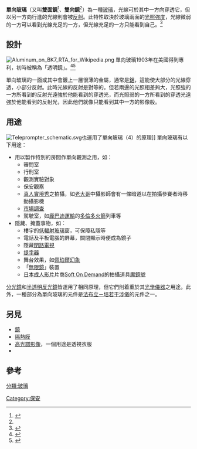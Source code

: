 '''單向玻璃'''（又叫'''雙面鏡'''<ref name=sina2014>{{Cite web |url=http://news.sina.com.cn/s/2014-09-11/023930822481.shtml |title=记者实测:点镜子验证镜后偷窥不全管用 |accessdate=2016-11-29 |archive-date=2016-11-29 |archive-url=https://web.archive.org/web/20161129150248/http://news.sina.com.cn/s/2014-09-11/023930822481.shtml |dead-url=no }}</ref>、'''雙向鏡'''<ref name=sina2014 />）為一種[[玻璃|玻璃]]，光線可於其中一方向穿透它，但以另一方向行進的光線則會被[[反射_(物理學)|反射]]。此特性取決於玻璃兩面的[[照度|光照強度]]，光線微弱的一方可以看到光線充足的一方，但光線充足的一方只能看到自己。<ref name=jlmirr>{{cite web |url=http://www.jimloy.com/physics/mirror0.htm |title=Two-Way Mirrors |publisher=Jimloy.com |date=1999 |accessdate=2010-11-06 |deadurl=yes |archiveurl=https://web.archive.org/web/20120611010710/http://www.jimloy.com/physics/mirror0.htm |archivedate=2012-06-11 }}</ref>

==設計==
[[File:Aluminum_on_BK7_RTA_for_Wikipedia.png|right]]
單向玻璃1903年在美國得到專利，初時被稱為「透明鏡」。<ref>{{cite web|url=http://inventors.about.com/od/gstartinventions/a/glass_2.htm|title=The History of Mirrors|publisher=About.com|accessdate=2015-04-22|archive-date=2020-06-10|archive-url=https://web.archive.org/web/20200610070301/https://www.thoughtco.com/history-of-glass-1991846|dead-url=no}}</ref><ref>{{cite patent | country = US | number = 720877 | status = patent | title = one way mirror | pubdate = 1903-02-17 | fdate = 1902-09-26 | pridate = 1902-09-26 | invent1 = Emil Bloch | assign1 = Emil Bloch}}</ref>

單向玻璃的一面或其中會鍍上一層很薄的金屬，通常是[[鋁|鋁]]，這能使大部分的光線穿透，小部分反射。此時光線的反射是對等的。但若兩邊的光照相差夠大，光照強的一方所看到的反射光遠強於他能看到的穿透光，而光照弱的一方所看到的穿透光遠強於他能看到的反射光，因此他們就像只能看到其中一方的影像般。

==用途==
[[File:Teleprompter_schematic.svg|right]]也運用了單向玻璃（4）的原理]]
單向玻璃有以下用途：
* 用以製作特別的房間作單向觀測之用，如：
** 審問室
** 行刑室
** 觀測實驗對象
** 保安觀察
** [[真人實境秀|真人實境秀]]之拍攝，如[[老大哥_(電視節目)|老大哥]]中攝影師會有一條暗道以在拍攝參賽者時移動攝影機
** [[市場調查|市場調查]]
** 駕駛室，如[[龐巴迪運輸|龐巴迪運輸]]的[[多倫多火箭|多倫多火箭]]列車等
* 隱藏、掩蓋事物，如：
** 樓宇的[[低輻射玻璃|低輻射玻璃]]窗，可保障私隱等
** 電話及平板電腦的屏幕，關閉顯示時便成為鏡子
** 隱藏[[閉路電視|閉路電視]]
** [[提字器|提字器]]
** 舞台效果，如[[佩珀爾幻象|佩珀爾幻象]]
** 「[[无限反射镜|無限鏡]]」裝置
**[[日本成人影片|日本成人影片]]片商[[Soft_On_Demand|Soft On Demand]]的拍攝道具[[魔鏡號|魔鏡號]]

[[分光鏡|分光鏡]]和[[半透明反光鏡|半透明反光鏡]]皆運用了相同原理，但它們則着重於其[[光學儀器|光學儀器]]之用途。此外，一種部分為單向玻璃的元件是[[法布立－培若干涉儀|法布立－培若干涉儀]]的元件之一。

==另見==
* [[鏡|鏡]]
* [[隔熱膜|隔熱膜]]
* [[高光譜影像|高光譜影像]]，一個用途是透視衣服
* {{tsl|en|See-through graphics}}

==參考==
{{reflist}}

[[分類:玻璃|分類:玻璃]]
[[Category:保安|Category:保安]]